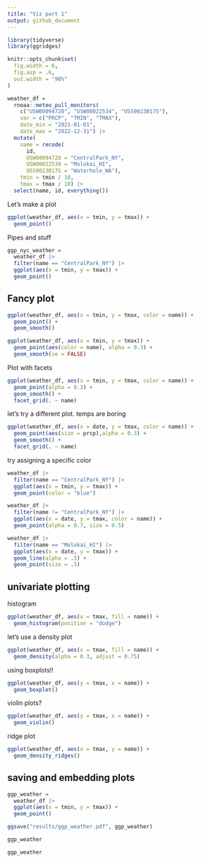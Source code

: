 ```yaml
---
title: "Viz part 1"
output: github_document
---
```


```r
library(tidyverse)
library(ggridges)

knitr::opts_chunk$set(
  fig.width = 6,
  fig.asp = .6,
  out.width = "90%"
)
```


```r
weather_df = 
  rnoaa::meteo_pull_monitors(
    c("USW00094728", "USW00022534", "USS0023B17S"),
    var = c("PRCP", "TMIN", "TMAX"), 
    date_min = "2021-01-01",
    date_max = "2022-12-31") |>
  mutate(
    name = recode(
      id, 
      USW00094728 = "CentralPark_NY", 
      USW00022534 = "Molokai_HI",
      USS0023B17S = "Waterhole_WA"),
    tmin = tmin / 10,
    tmax = tmax / 10) |>
  select(name, id, everything())
```

Let's make a plot


```r
ggplot(weather_df, aes(x = tmin, y = tmax)) + 
  geom_point()
```


Pipes and stuff

```r
ggp_nyc_weather = 
  weather_df |>
  filter(name == "CentralPark_NY") |>
  ggplot(aes(x = tmin, y = tmax)) + 
  geom_point()
```


## Fancy plot

```r
ggplot(weather_df, aes(x = tmin, y = tmax, color = name)) + 
  geom_point() + 
  geom_smooth()
```

```r
ggplot(weather_df, aes(x = tmin, y = tmax)) + 
  geom_point(aes(color = name), alpha = 0.3) + 
  geom_smooth(se = FALSE)
```

Plot with facets

```r
ggplot(weather_df, aes(x = tmin, y = tmax, color = name)) + 
  geom_point(alpha = 0.3) + 
  geom_smooth() + 
  facet_grid(. ~ name)
```

let's try a different plot. temps are boring

```r
ggplot(weather_df, aes(x = date, y = tmax, color = name)) +
  geom_point(aes(size = prcp),alpha = 0.3) +
  geom_smooth() +
  facet_grid(. ~ name)
```

try assigning a specific color

```r
weather_df |>
  filter(name == "CentralPark_NY") |>
  ggplot(aes(x = tmin, y = tmax)) + 
  geom_point(color = "blue")
```

```r
weather_df |>
  filter(name != "CentralPark_NY") |>
  ggplot(aes(x = date, y = tmax, color = name)) + 
  geom_point(alpha = 0.7, size = 0.5)
```

```r
weather_df |>
  filter(name == "Molokai_HI") |>
  ggplot(aes(x = date, y = tmax)) +
  geom_line(alpha = .5) + 
  geom_point(size = .5)
```


## univariate plotting

histogram

```r
ggplot(weather_df, aes(x = tmax, fill = name)) +
  geom_histogram(position = "dodge")
```

let's use a density plot

```r
ggplot(weather_df, aes(x = tmax, fill = name)) +
  geom_density(alpha = 0.3, adjust = 0.75)
```


using boxplots!!

```r
ggplot(weather_df, aes(y = tmax, x = name)) +
  geom_boxplot()
```

violin plots?

```r
ggplot(weather_df, aes(y = tmax, x = name)) +
  geom_violin()
```

ridge plot

```r
ggplot(weather_df, aes(x = tmax, y = name)) + 
  geom_density_ridges()
```


## saving and embedding plots


```r
ggp_weather = 
  weather_df |>
  ggplot(aes(x = tmin, y = tmax)) +
  geom_point()

ggsave("results/ggp_weather.pdf", ggp_weather)
```

```r
ggp_weather
```

```r
ggp_weather
```



